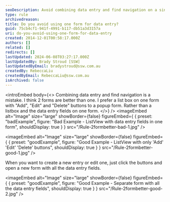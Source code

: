 ```yaml
---
seoDescription: Avoid combining data entry and find navigation on a single form, as it can lead to confusion. Instead, use two forms - one for list views with "Add", "Edit", and "Delete" buttons, and another for data entry fields.
type: rule
archivedreason:
title: Do you avoid using one form for data entry?
guid: 75cb4cf1-941f-4991-b117-db51a3d3157a
uri: do-you-avoid-using-one-form-for-data-entry
created: 2014-12-01T00:58:17.000Z
authors: []
related: []
redirects: []
lastUpdated: 2024-06-08T03:27:17.000Z
lastUpdatedBy: Brady Stroud [SSW]
lastUpdatedByEmail: bradystroud@ssw.com.au
createdBy: RebeccaLiu
createdByEmail: RebeccaLiu@ssw.com.au
isArchived: false
---
```


<introEmbed
  body={<>
Combining data entry and find navigation is a mistake. I think 2 forms are better than one. I prefer a list box on one form with "Add", "Edit" and "Delete" buttons to a popup form. Rather than a listbox and the data entry fields on one form.
  </>}
/>
<imageEmbed
  alt="Image"
  size="large"
  showBorder={false}
  figureEmbed={ {
    preset: "badExample",
    figure: "Bad Example - ListView with data entry fields in one form",
    shouldDisplay: true
  } }
  src="/Rule-2formbetter-bad-1.jpg"
/>

<imageEmbed
  alt="Image"
  size="large"
  showBorder={false}
  figureEmbed={ {
    preset: "goodExample",
    figure: "Good Example - ListView with only 'Add' 'Edit' 'Delete' buttons",
    shouldDisplay: true
  } }
  src="/Rule-2formbetter-good-1.jpg"
/>

When you want to create a new entry or edit one, just click the buttons and open a new form with all the data entry fields.

<imageEmbed
  alt="Image"
  size="large"
  showBorder={false}
  figureEmbed={ {
    preset: "goodExample",
    figure: "Good Example - Separate form with all the data entry fields",
    shouldDisplay: true
  } }
  src="/Rule-2formbetter-good-2.jpg"
/>
